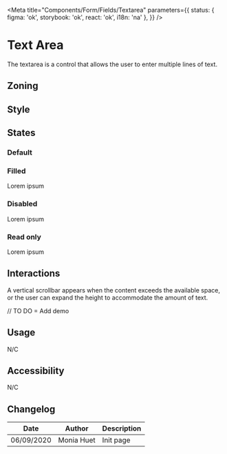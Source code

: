 
<Meta
	title="Components/Form/Fields/Textarea"
	parameters={{
		status: { figma: 'ok', storybook: 'ok', react: 'ok', i18n: 'na' },
	}}
/>

# Text Area

The textarea is a control that allows the user to enter multiple lines of text.

## Zoning

<FigmaImage
	src="https://www.figma.com/file/qc8oUSyVJM67gSsbTShftt/%F0%9F%93%90-Zoning?node-id=245%3A268"
	alt="zoning image for text area"
/>

## Style

<FigmaIframe light="https://www.figma.com/file/610Qgbz9dEHyTTkGeYHZh4/Inputs?node-id=0%3A164" />

## States

### Default

<Canvas>
	<Story name="default">
		<Form.Textarea name="textarea" label="Textarea" placeholder="Placeholder" />
	</Story>
</Canvas>

### Filled

<Canvas>
	<Story name="filled">
		<Form.Textarea name="textarea" label="Textarea">
			Lorem ipsum
		</Form.Textarea>
	</Story>
</Canvas>

### Disabled

<Canvas>
	<Story name="disabled">
		<Form.Textarea name="textarea" label="Disabled Textarea" disabled>
			Lorem ipsum
		</Form.Textarea>
	</Story>
</Canvas>

### Read only

<Canvas>
	<Story name="read-only">
		<Form.Textarea name="textarea" label="Read-only Textarea" readOnly>
			Lorem ipsum
		</Form.Textarea>
	</Story>
</Canvas>

## Interactions

A vertical scrollbar appears when the content exceeds the available space, or the user can expand the height to accommodate the amount of text.

// TO DO = Add demo

## Usage

N/C

## Accessibility

N/C

## Changelog

| Date       | Author     | Description |
| ---------- | ---------- | ----------- |
| 06/09/2020 | Monia Huet | Init page   |
